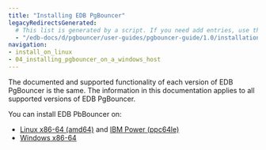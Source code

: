 ```yaml
---
title: "Installing EDB PgBouncer"
legacyRedirectsGenerated:
  # This list is generated by a script. If you need add entries, use the `legacyRedirects` key.
  - "/edb-docs/d/pgbouncer/user-guides/pgbouncer-guide/1.0/installation.html"
navigation:
- install_on_linux
- 04_installing_pgbouncer_on_a_windows_host
---
```


<div id="installing_pgbouncer" class="registered_link"></div>

The documented and supported functionality of each version of EDB PgBouncer is the same. The information in this documentation applies to all supported versions of EDB PgBouncer.

You can install EDB PbBouncer on:

- [Linux x86-64 (amd64)](install_on_linux/x86_amd64) and [IBM Power (ppc64le)](install_on_linux/ibm_power_ppc64le)
- [Windows x86-64](04_installing_pgbouncer_on_a_windows_host)
